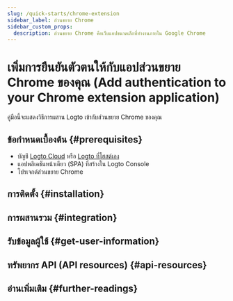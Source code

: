 ```yaml
---
slug: /quick-starts/chrome-extension
sidebar_label: ส่วนขยาย Chrome
sidebar_custom_props:
  description: ส่วนขยาย Chrome คือเว็บแอปขนาดเล็กที่ทำงานภายใน Google Chrome
---
```




# เพิ่มการยืนยันตัวตนให้กับแอปส่วนขยาย Chrome ของคุณ (Add authentication to your Chrome extension application)

คู่มือนี้จะแสดงวิธีการผสาน Logto เข้ากับส่วนขยาย Chrome ของคุณ

<GuideTip />

## ข้อกำหนดเบื้องต้น \{#prerequisites}

- บัญชี [Logto Cloud](https://cloud.logto.io) หรือ [Logto ที่โฮสต์เอง](/introduction/set-up-logto-oss)
- แอปพลิเคชันหน้าเดียว (SPA) ที่สร้างใน Logto Console
- โปรเจกต์ส่วนขยาย Chrome

## การติดตั้ง \{#installation}

<Installation />

## การผสานรวม \{#integration}

<Integration />

## รับข้อมูลผู้ใช้ \{#get-user-information}

<GetUserInformation package="@logto/chrome-extension" />

## ทรัพยากร API (API resources) \{#api-resources}

<ApiResources package="@logto/chrome-extension" />

## อ่านเพิ่มเติม \{#further-readings}

<FurtherReadings />
